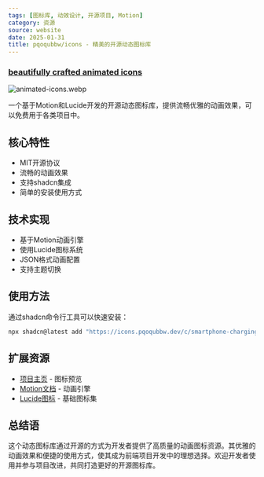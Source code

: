 ```yaml
---
tags: [图标库, 动效设计, 开源项目, Motion]
category: 资源
source: website
date: 2025-01-31
title: pqoqubbw/icons - 精美的开源动态图标库
---
```


### [beautifully crafted animated icons](https://icons.pqoqubbw.dev/)

![animated-icons.webp](https://img.mengpeng.tech/i/2025/02/07/67a5dfddd79b0.webp)

一个基于Motion和Lucide开发的开源动态图标库，提供流畅优雅的动画效果，可以免费用于各类项目中。

## 核心特性

- MIT开源协议
- 流畅的动画效果
- 支持shadcn集成
- 简单的安装使用方式

## 技术实现

- 基于Motion动画引擎
- 使用Lucide图标系统
- JSON格式动画配置
- 支持主题切换

## 使用方法

通过shadcn命令行工具可以快速安装：

```bash
npx shadcn@latest add "https://icons.pqoqubbw.dev/c/smartphone-charging.json"
```

## 扩展资源

- [项目主页](https://icons.pqoqubbw.dev/) - 图标预览
- [Motion文档](https://motion.dev/) - 动画引擎
- [Lucide图标](https://lucide.dev/) - 基础图标集

## 总结语

这个动态图标库通过开源的方式为开发者提供了高质量的动画图标资源。其优雅的动画效果和便捷的使用方式，使其成为前端项目开发中的理想选择。欢迎开发者使用并参与项目改进，共同打造更好的开源图标库。 